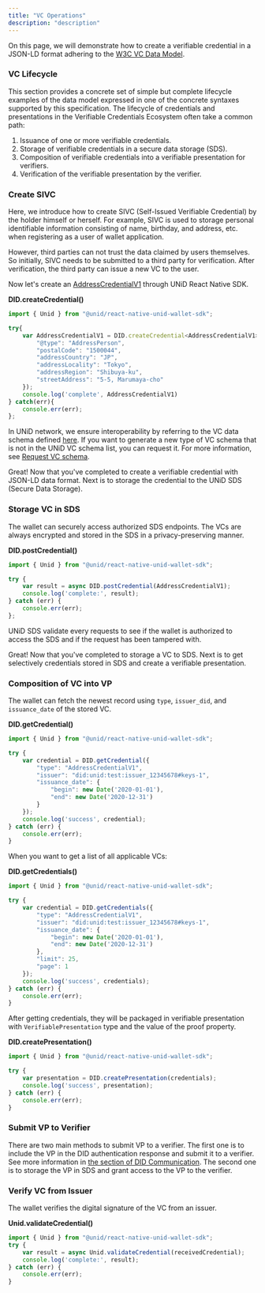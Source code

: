 ```yaml
---
title: "VC Operations"
description: "description"
---
```


On this page, we will demonstrate how to create a verifiable credential in a JSON-LD format adhering to the [W3C VC Data Model](https://www.w3.org/TR/vc-data-model/).

### VC Lifecycle
This section provides a concrete set of simple but complete lifecycle examples of the data model expressed in one of the concrete syntaxes supported by this specification. The lifecycle of credentials and presentations in the Verifiable Credentials Ecosystem often take a common path:

1. Issuance of one or more verifiable credentials.
2. Storage of verifiable credentials in a secure data storage (SDS).
3. Composition of verifiable credentials into a verifiable presentation for verifiers.
4. Verification of the verifiable presentation by the verifier.

### Create SIVC
Here, we introduce how to create SIVC (Self-Issued Verifiable Credential) by the holder himself or herself. For example, SIVC is used to storage personal identifiable information consisting of name, birthday, and address, etc. when registering as a user of wallet application.

However, third parties can not trust the data claimed by users themselves. So initially, SIVC needs to be submitted to a third party for verification. After verification, the third party can issue a new VC to the user.

Now let's create an [AddressCredentialV1](../schemas/address) through UNiD React Native SDK.

**DID.createCredential()**
```js
import { Unid } from "@unid/react-native-unid-wallet-sdk";

try{
    var AddressCredentialV1 = DID.createCredential<AddressCredentialV1>({
        "@type": "AddressPerson",
        "postalCode": "1500044",
        "addressCountry": "JP",
        "addressLocality": "Tokyo",
        "addressRegion": "Shibuya-ku",
        "streetAddress": "5-5, Marumaya-cho"
    });
    console.log('complete', AddressCredentialV1)
} catch(err){
    console.err(err);
};
```
In UNiD network, we ensure interoperability by referring to the VC data schema defined [here](../schemas). If you want to generate a new type of VC schema that is not in the UNiD VC schema list, you can request it. For more information, see [Request VC schema](../tutorial/3-howtorequestvcschema).

Great! Now that you've completed to create a verifiable credential with JSON-LD data format. Next is to storage the credential to the UNiD SDS (Secure Data Storage).

### Storage VC in SDS

The wallet can securely access authorized SDS endpoints. The VCs are always encrypted and stored in the SDS in a privacy-preserving manner.

<!-- https://w3c-ccg.github.io/ld-cryptosuite-registry/ -->

**DID.postCredential()**
```js
import { Unid } from "@unid/react-native-unid-wallet-sdk";

try {
    var result = async DID.postCredential(AddressCredentialV1);
    console.log('complete:', result);
} catch (err) {
    console.err(err);
};
```
UNiD SDS validate every requests to see if the wallet is authorized to access the SDS and if the request has been tampered with.

Great! Now that you've completed to storage a VC to SDS. Next is to get selectively credentials stored in SDS and create a verifiable presentation.

### Composition of VC into VP
The wallet can fetch the newest record using `type`, `issuer_did`, and `issuance_date` of the stored VC.

**DID.getCredential()**
```js
import { Unid } from "@unid/react-native-unid-wallet-sdk";

try {
    var credential = DID.getCredential({
        "type": "AddressCredentialV1",
        "issuer": "did:unid:test:issuer_12345678#keys-1",
        "issuance_date": {
            "begin": new Date('2020-01-01'),
            "end": new Date('2020-12-31')
        }
    });
    console.log('success', credential);
} catch (err) {
    console.err(err);
}
```

When you want to get a list of all applicable VCs:

**DID.getCredentials()**
```js
import { Unid } from "@unid/react-native-unid-wallet-sdk";

try {
    var credential = DID.getCredentials({
        "type": "AddressCredentialV1",
        "issuer": "did:unid:test:issuer_12345678#keys-1",
        "issuance_date": {
            "begin": new Date('2020-01-01'),
            "end": new Date('2020-12-31')
        },
        "limit": 25,
        "page": 1
    });
    console.log('success', credentials);
} catch (err) {
    console.err(err);
}
```

After getting credentials, they will be packaged in verifiable presentation with `VerifiablePresentation` type and the value of the proof property.

**DID.createPresentation()**
```js
import { Unid } from "@unid/react-native-unid-wallet-sdk";

try {
    var presentation = DID.createPresentation(credentials);
    console.log('success', presentation);
} catch (err) {
    console.err(err);
}
```

### Submit VP to Verifier

There are two main methods to submit VP to a verifier. The first one is to include the VP in the DID authentication response and submit it to a verifier. See more information in [the section of DID Communication](./3-did-auth). The second one is to storage the VP in SDS and grant access to the VP to the verifier.

### Verify VC from Issuer

The wallet verifies the digital signature of the VC from an issuer.

**Unid.validateCredential()**
```js
import { Unid } from "@unid/react-native-unid-wallet-sdk";
try {
    var result = async Unid.validateCredential(receivedCredential);
    console.log('complete:', result);
} catch (err) {
    console.err(err);
}
```
